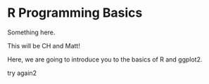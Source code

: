 # R Programming Basics {#rbasics}

Something here.


This will be CH and Matt!

Here, we are going to introduce you to the basics of R and ggplot2.

try again2